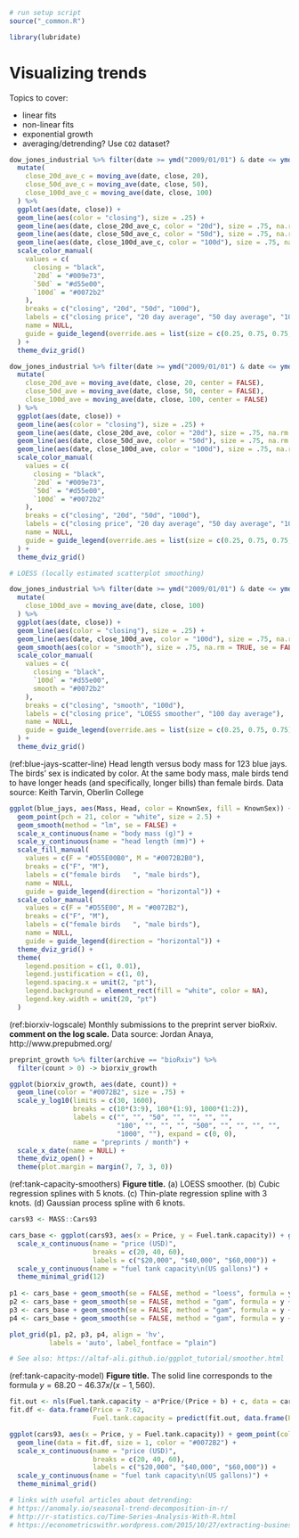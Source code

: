 ```r
# run setup script
source("_common.R")

library(lubridate)
```

# Visualizing trends {#visualizing-trends}

Topics to cover:

- linear fits
- non-linear fits
- exponential growth
- averaging/detrending? Use `CO2` dataset?

```r
dow_jones_industrial %>% filter(date >= ymd("2009/01/01") & date <= ymd("2010/01/01")) %>%
  mutate(
    close_20d_ave_c = moving_ave(date, close, 20),
    close_50d_ave_c = moving_ave(date, close, 50),
    close_100d_ave_c = moving_ave(date, close, 100)
  ) %>%
  ggplot(aes(date, close)) + 
  geom_line(aes(color = "closing"), size = .25) +
  geom_line(aes(date, close_20d_ave_c, color = "20d"), size = .75, na.rm = TRUE) +
  geom_line(aes(date, close_50d_ave_c, color = "50d"), size = .75, na.rm = TRUE) +
  geom_line(aes(date, close_100d_ave_c, color = "100d"), size = .75, na.rm = TRUE) +
  scale_color_manual(
    values = c(
      closing = "black", 
      `20d` = "#009e73",
      `50d` = "#d55e00",
      `100d` = "#0072b2"
    ),
    breaks = c("closing", "20d", "50d", "100d"),
    labels = c("closing price", "20 day average", "50 day average", "100 day average"),
    name = NULL,
    guide = guide_legend(override.aes = list(size = c(0.25, 0.75, 0.75, 0.75)))
  ) + 
  theme_dviz_grid()

dow_jones_industrial %>% filter(date >= ymd("2009/01/01") & date <= ymd("2010/01/01")) %>%
  mutate(
    close_20d_ave = moving_ave(date, close, 20, center = FALSE),
    close_50d_ave = moving_ave(date, close, 50, center = FALSE),
    close_100d_ave = moving_ave(date, close, 100, center = FALSE)
  ) %>%
  ggplot(aes(date, close)) + 
  geom_line(aes(color = "closing"), size = .25) +
  geom_line(aes(date, close_20d_ave, color = "20d"), size = .75, na.rm = TRUE) +
  geom_line(aes(date, close_50d_ave, color = "50d"), size = .75, na.rm = TRUE) +
  geom_line(aes(date, close_100d_ave, color = "100d"), size = .75, na.rm = TRUE) +
  scale_color_manual(
    values = c(
      closing = "black", 
      `20d` = "#009e73",
      `50d` = "#d55e00",
      `100d` = "#0072b2"
    ),
    breaks = c("closing", "20d", "50d", "100d"),
    labels = c("closing price", "20 day average", "50 day average", "100 day average"),
    name = NULL,
    guide = guide_legend(override.aes = list(size = c(0.25, 0.75, 0.75, 0.75)))
  ) + 
  theme_dviz_grid()

# LOESS (locally estimated scatterplot smoothing) 

dow_jones_industrial %>% filter(date >= ymd("2009/01/01") & date <= ymd("2010/01/01")) %>%
  mutate(
    close_100d_ave = moving_ave(date, close, 100)
  ) %>%
  ggplot(aes(date, close)) + 
  geom_line(aes(color = "closing"), size = .25) +
  geom_line(aes(date, close_100d_ave, color = "100d"), size = .75, na.rm = TRUE) +
  geom_smooth(aes(color = "smooth"), size = .75, na.rm = TRUE, se = FALSE) +
  scale_color_manual(
    values = c(
      closing = "black", 
      `100d` = "#d55e00",
      smooth = "#0072b2"
    ),
    breaks = c("closing", "smooth", "100d"),
    labels = c("closing price", "LOESS smoother", "100 day average"),
    name = NULL,
    guide = guide_legend(override.aes = list(size = c(0.25, 0.75, 0.75)))
  ) + 
  theme_dviz_grid()
```


(ref:blue-jays-scatter-line) Head length versus body mass for 123 blue jays. The birds' sex is indicated by color. At the same body mass, male birds tend to have longer heads (and specifically, longer bills) than female birds. Data source: Keith Tarvin, Oberlin College

```r
ggplot(blue_jays, aes(Mass, Head, color = KnownSex, fill = KnownSex)) + 
  geom_point(pch = 21, color = "white", size = 2.5) +
  geom_smooth(method = "lm", se = FALSE) +
  scale_x_continuous(name = "body mass (g)") +
  scale_y_continuous(name = "head length (mm)") +
  scale_fill_manual(
    values = c(F = "#D55E00B0", M = "#0072B2B0"),
    breaks = c("F", "M"),
    labels = c("female birds   ", "male birds"),
    name = NULL,
    guide = guide_legend(direction = "horizontal")) +
  scale_color_manual(
    values = c(F = "#D55E00", M = "#0072B2"),
    breaks = c("F", "M"),
    labels = c("female birds   ", "male birds"),
    name = NULL,
    guide = guide_legend(direction = "horizontal")) +
  theme_dviz_grid() +
  theme(
    legend.position = c(1, 0.01),
    legend.justification = c(1, 0),
    legend.spacing.x = unit(2, "pt"),
    legend.background = element_rect(fill = "white", color = NA),
    legend.key.width = unit(20, "pt")
  )
```

(ref:biorxiv-logscale) Monthly submissions to the preprint server bioRxiv. **comment on the log scale.** Data source: Jordan Anaya, http://www.prepubmed.org/

```r
preprint_growth %>% filter(archive == "bioRxiv") %>%
  filter(count > 0) -> biorxiv_growth

ggplot(biorxiv_growth, aes(date, count)) + 
  geom_line(color = "#0072B2", size = .75) +
  scale_y_log10(limits = c(30, 1600),
                breaks = c(10*(3:9), 100*(1:9), 1000*(1:2)),
                labels = c("", "", "50", "", "", "", "",
                           "100", "", "", "", "500", "", "", "", "",
                           "1000", ""), expand = c(0, 0),
                name = "preprints / month") + 
  scale_x_date(name = NULL) +
  theme_dviz_open() +
  theme(plot.margin = margin(7, 7, 3, 0))
```


(ref:tank-capacity-smoothers) **Figure title.** (a) LOESS smoother. (b) Cubic regression splines with 5 knots. (c) Thin-plate regression spline with 3 knots. (d)  Gaussian process spline with 6 knots.

```r
cars93 <- MASS::Cars93

cars_base <- ggplot(cars93, aes(x = Price, y = Fuel.tank.capacity)) + geom_point(color = "grey60") + 
  scale_x_continuous(name = "price (USD)",
                     breaks = c(20, 40, 60),
                     labels = c("$20,000", "$40,000", "$60,000")) +
  scale_y_continuous(name = "fuel tank capacity\n(US gallons)") +
  theme_minimal_grid(12)  
  
p1 <- cars_base + geom_smooth(se = FALSE, method = "loess", formula = y ~ x, color = "#0072B2")
p2 <- cars_base + geom_smooth(se = FALSE, method = "gam", formula = y ~ s(x, k = 5, bs = 'cr'), color = "#0072B2")
p3 <- cars_base + geom_smooth(se = FALSE, method = "gam", formula = y ~ s(x, k = 3), color = "#0072B2")
p4 <- cars_base + geom_smooth(se = FALSE, method = "gam", formula = y ~ s(x, k = 6, bs = 'gp'), color = "#0072B2")

plot_grid(p1, p2, p3, p4, align = 'hv',
          labels = 'auto', label_fontface = "plain")

# See also: https://altaf-ali.github.io/ggplot_tutorial/smoother.html
```


(ref:tank-capacity-model) **Figure title.** The solid line corresponds to the formula $y = 68.20 - 46.37 x/(x - 1,560)$.

```r
fit.out <- nls(Fuel.tank.capacity ~ a*Price/(Price + b) + c, data = cars93, start = c(a = -45, b = -1, c = 70))
fit.df <- data.frame(Price = 7:62,
                     Fuel.tank.capacity = predict(fit.out, data.frame(Price = 7:62)))

ggplot(cars93, aes(x = Price, y = Fuel.tank.capacity)) + geom_point(color = "grey60") + 
  geom_line(data = fit.df, size = 1, color = "#0072B2") +
  scale_x_continuous(name = "price (USD)",
                     breaks = c(20, 40, 60),
                     labels = c("$20,000", "$40,000", "$60,000")) +
  scale_y_continuous(name = "fuel tank capacity\n(US gallons)") +
  theme_minimal_grid()
```


```r
# links with useful articles about detrending:
# https://anomaly.io/seasonal-trend-decomposition-in-r/
# http://r-statistics.co/Time-Series-Analysis-With-R.html
# https://econometricswithr.wordpress.com/2015/10/27/extracting-business-cycles-from-raw-data-in-r/
```
